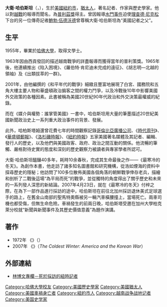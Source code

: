 {{BLP unsourced|time=2012-03-04T06:57:44+00:00}}
{{Infobox writer
| name    = 大衛·哈伯斯坦<br>David Halberstam
| image   = David Halberstam 1978.JPG
| caption = 1978年的哈伯斯坦
| birth_date  = {{birth date|1934|4|10|mf=yes}} 
| birth_place = [[美國|美國]][[紐約市|紐約市]]
| death_date  = {{death date and age|2007|4|23|1934|4|10|mf=yes}}
| death_place = 美國[[加利福尼亞州|加州]][[門洛帕克_(加利福尼亞州)|門洛公園]]
| occupation  = 記者,歷史學家,作家
| nationality = {{USA}}
| education   = [[哈佛學院|哈佛學院]][[文學士|文學士]]
| genre       = 非小說類
| spouse      = {{marriage|{{le|Elżbieta Czyżewska|Elżbieta Czyżewska}}|1965|1977|end=divorced}}<br>{{marriage|Jean Sandness Butler|1979}}
| children    = 1
}}

'''大衛·哈伯斯坦'''（{{lang-en|David Halberstam}}，{{bd|1934年|4月10日|2007年|4月23日|catIdx=Halberstam, David}}），生於[[美國|美國]][[紐約市|紐約市]]，[[猶太人|猶太人]]，著名記者、作家與歷史學家。他以對[[越戰|越戰]]的報導而聞名，為[[普利茲獎|普利茲獎]]得主。曾因報導[[水門事件|水門事件]]迫使[[理查德·尼克松|理查德·尼克松]]下台的另一位傳奇記者[[鮑勃·伍德沃德|鮑勃·伍德沃德]]曾尊稱大衛·哈伯斯坦為“美國記者之父”。

==生平==
1955年，畢業於[[哈佛大學|哈佛大學]]，取得文學士。

1963年因由西貢發回的描述越南戰爭的詳盡報導而獲得當年的普利策獎。1965年後，他連續推出《陷入困境》、《羅伯特·肯尼迪未完成的遠征》、《胡志明—北越的領袖》及《出類拔萃的一群》。

2001年，由他編撰的《和平年代的戰爭》細緻且豐富地展現了白宮、國務院和五角大樓主要人物和華盛頓政治掮客之間的權力鬥爭，以及冷戰後10年中影響美國外交政策的各種因素。此書被稱為美國20世紀90年代政治和外交決策最權威的紀錄。

而在《媒介與權勢：誰掌管美國》一書中，哈伯斯坦用大量的筆墨描述20世紀美國新聞政治史上一系列重大政治事件的背景、發展。

此外，哈柏斯塔姆還曾花費七年的時間觀察記錄[[哥倫比亞廣播公司|哥倫比亞廣播公司]]、《[[時代周刊|時代周刊]]》、《[[華盛頓郵報|華盛頓郵報]]》、《[[洛杉磯時報|洛杉磯時報]]》、《[[紐約時報|紐約時報]]》五家美國著名媒體及其記者、編輯、發行人的歷史，以及他們與美國政客、政府、政治之間互動的關係。他流暢的筆觸、嚴格對待史實的態度和深刻的歷史觀察力被讀者與專家學者所認可。

大衛·哈伯斯坦醞釀40多年，耗時10余春秋，完成其生命最後之作——《最寒冷的冬天》。為創作本書，他走訪了諸多知名圖書館和研究機構，從浩如煙海的資料中探尋歷史的隱秘；他訪問了100多位散佈美國各個角落的朝鮮戰爭倖存老兵，描繪和剖析了二戰後這場“為平局而死”的戰爭，並從獨特的角度得出了關乎歷史和未來的一系列發人深思的新結論。2007年4月23日，就在《最寒冷的冬天》付梓之際，在為下一部作品進行採訪的途中，哈伯斯坦在前往北加州採訪退休美式足球選手的路上，在舊金山南部的聖馬特奧縣被另一輛汽車橫腰撞上，當場死亡。兩車司機也都受傷，但無生命危險。車禍發生的前兩日晚，哈伯斯塔受邀在加州大學柏克萊分校就“新聞與新聞事件及其歷史價值意義”為題作演講。

==著作==
*1972年 《{{link-en|出類拔萃的一群|The Best and the Brightest}}》（{{lang|en|''The Best and the Brightest''}}）
*2007年 《{{link-en|最寒冷的冬天：美國與韓戰|The Coldest Winter: America and the Korean War}}》（''The Coldest Winter: America and the Korean War''）

==外部連結==
*[https://web.archive.org/web/20120225024152/http://news.chinatimes.com/forum/11051401/112012022201121.html 林博文專欄－死於採訪的紐時記者]

{{Authority control}}
{{DEFAULTSORT:Halberstam, David}}

[[Category:哈佛大學校友|Category:哈佛大學校友]]
[[Category:美國歷史學家|Category:美國歷史學家]]
[[Category:美國猶太人|Category:美國猶太人]]
[[Category:美國車禍身亡者|Category:美國車禍身亡者]]
[[Category:紐約市人|Category:紐約市人]]
[[Category:越南战争战地记者|Category:越南战争战地记者]]
[[Category:美国史学家|Category:美国史学家]]